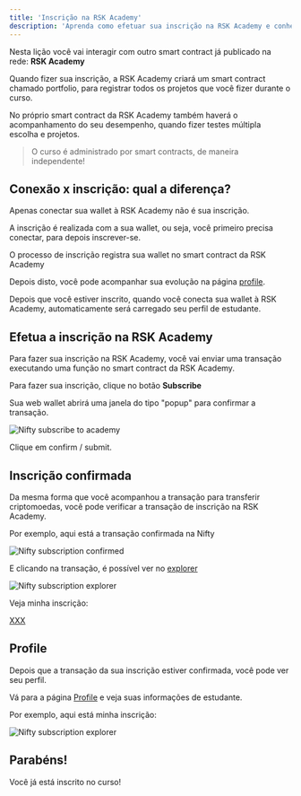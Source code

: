 ---
title: 'Inscrição na RSK Academy'
description: 'Aprenda como efetuar sua inscrição na RSK Academy e conheça sua página de perfil'
---

Nesta lição você vai interagir com outro smart contract já publicado na rede: **RSK Academy**

Quando fizer sua inscrição,
a RSK Academy criará um smart contract chamado portfolio,
para registrar todos os projetos que você fizer durante o curso.

No próprio smart contract da RSK Academy também haverá o acompanhamento do seu desempenho,
quando fizer testes múltipla escolha e projetos.

> O curso é administrado por smart contracts, de maneira independente!

## Conexão x inscrição: qual a diferença?

Apenas conectar sua wallet à RSK Academy não é sua inscrição.

A inscrição é realizada com a sua wallet, ou seja,
você primeiro precisa conectar, para depois inscrever-se.

O processo de inscrição registra sua wallet no smart contract da RSK Academy

Depois disto, você pode acompanhar sua evolução na página [profile](/profile).

Depois que você estiver inscrito,
quando você conecta sua wallet à RSK Academy,
automaticamente será carregado seu perfil de estudante.

## Efetua a inscrição na **RSK Academy**

Para fazer sua inscrição na RSK Academy,
você vai enviar uma transação executando uma função no smart contract da RSK Academy.

Para fazer sua inscrição, clique no botão **Subscribe**

<SubscribeAcademy contractName='DeveloperA' />

Sua web wallet abrirá uma janela do tipo "popup" para confirmar a transação.

![Nifty subscribe to academy](/img/courses/dev/01/subscribe-to-academy/image-01.png)

Clique em confirm / submit.

## Inscrição confirmada

Da mesma forma que você acompanhou a transação para transferir criptomoedas,
você pode verificar a transação de inscrição na RSK Academy.

Por exemplo, aqui está a transação confirmada na Nifty

![Nifty subscription confirmed](/img/courses/dev/01/subscribe-to-academy/image-02.png)

E clicando na transação,
é possível ver no [explorer](https://explorer.testnet.rsk.co/)

![Nifty subscription explorer](/img/courses/dev/01/subscribe-to-academy/image-03.png)

Veja minha inscrição:

[XXX](https://explorer.testnet.rsk.co/tx/XXX)

## Profile

Depois que a transação da sua inscrição estiver confirmada,
você pode ver seu perfil.

Vá para a página [Profile](/profile)
e veja suas informações de estudante.

Por exemplo, aqui está minha inscrição:

![Nifty subscription explorer](/img/courses/dev/01/subscribe-to-academy/image-04.png)

## Parabéns!

Você já está inscrito no curso!

